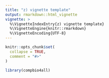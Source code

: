 ```yaml
---
title: "z) vignette template"
output: rmarkdown::html_vignette
vignette: >
  %\VignetteIndexEntry{z) vignette template}
  %\VignetteEngine{knitr::rmarkdown}
  %\VignetteEncoding{UTF-8}
---
```




```r
knitr::opts_chunk$set(
  collapse = TRUE,
  comment = "#>"
)
```

```r
library(compbio4all)
```
